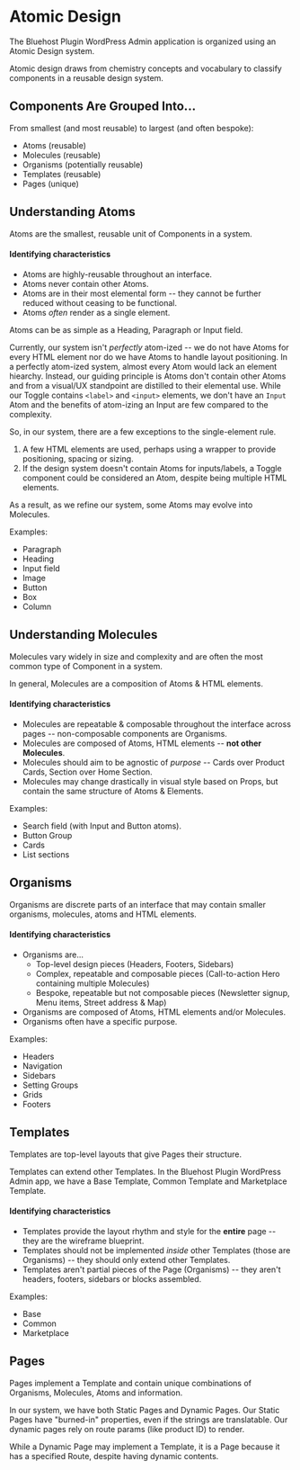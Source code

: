 
<Meta title="Docs|Atomic Design" />

# Atomic Design

The Bluehost Plugin WordPress Admin application is organized using an Atomic Design system.

Atomic design draws from chemistry concepts and vocabulary to classify components in a reusable design system.

## Components Are Grouped Into...

From smallest (and most reusable) to largest (and often bespoke):

* Atoms (reusable)
* Molecules (reusable)
* Organisms (potentially reusable)
* Templates (reusable)
* Pages (unique)

## Understanding Atoms

Atoms are the smallest, reusable unit of Components in a system.

#### Identifying characteristics
* Atoms are highly-reusable throughout an interface.
* Atoms never contain other Atoms.
* Atoms are in their most elemental form -- they cannot be further reduced without ceasing to be functional.
* Atoms _often_ render as a single element.

Atoms can be as simple as a Heading, Paragraph or Input field.

Currently, our system isn't _perfectly_ atom-ized -- we do not have Atoms for every HTML element nor do we have Atoms to handle layout positioning. In a perfectly atom-ized system, almost every Atom would lack an element hiearchy. Instead, our guiding principle is Atoms don't contain other Atoms and from a visual/UX standpoint are distilled to their elemental use. While our Toggle contains `<label>` and `<input>` elements, we don't have an `Input` Atom and the benefits of atom-izing an Input are few compared to the complexity.

So, in our system, there are a few exceptions to the single-element rule.

1. A few HTML elements are used, perhaps using a wrapper to provide positioning, spacing or sizing.
2. If the design system doesn't contain Atoms for inputs/labels, a Toggle component could be considered an Atom, despite being multiple HTML elements.

As a result, as we refine our system, some Atoms may evolve into Molecules.

Examples:
* Paragraph
* Heading
* Input field
* Image
* Button
* Box
* Column

## Understanding Molecules

Molecules vary widely in size and complexity and are often the most common type of Component in a system.

In general, Molecules are a composition of Atoms & HTML elements.

#### Identifying characteristics
* Molecules are repeatable & composable throughout the interface across pages -- non-composable components are Organisms.
* Molecules are composed of Atoms, HTML elements -- **not other Molecules**.
* Molecules should aim to be agnostic of _purpose_ -- Cards over Product Cards, Section over Home Section.
* Molecules may change drastically in visual style based on Props, but contain the same structure of Atoms & Elements.

Examples:
* Search field (with Input and Button atoms).
* Button Group
* Cards
* List sections

## Organisms

Organisms are discrete parts of an interface that may contain smaller organisms, molecules, atoms and HTML elements.

#### Identifying characteristics
* Organisms are... 
    * Top-level design pieces (Headers, Footers, Sidebars)
    * Complex, repeatable and composable pieces (Call-to-action Hero containing multiple Molecules)
    * Bespoke, repeatable but not composable pieces (Newsletter signup, Menu items, Street address & Map)
* Organisms are composed of Atoms, HTML elements and/or Molecules.
* Organisms often have a specific purpose.

Examples:
* Headers
* Navigation
* Sidebars
* Setting Groups
* Grids
* Footers

## Templates

Templates are top-level layouts that give Pages their structure.

Templates can extend other Templates. In the Bluehost Plugin WordPress Admin app, we have a Base Template, Common Template and Marketplace Template.

#### Identifying characteristics
* Templates provide the layout rhythm and style for the **entire** page -- they are the wireframe blueprint.
* Templates should not be implemented _inside_ other Templates (those are Organisms) -- they should only extend other Templates.
* Templates aren't partial pieces of the Page (Organisms) -- they aren't headers, footers, sidebars or blocks assembled.

Examples:
* Base
* Common
* Marketplace

## Pages

Pages implement a Template and contain unique combinations of Organisms, Molecules, Atoms and information.

In our system, we have both Static Pages and Dynamic Pages. Our Static Pages have "burned-in" properties, even if the strings are translatable. Our dynamic pages rely on route params (like product ID) to render.

While a Dynamic Page may implement a Template, it is a Page because it has a specified Route, despite having dynamic contents.
